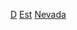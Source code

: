 {{United States topic|prefix=:Category:各年代|suffix=建立}}
[[Category:各年內華達州建立|D]]
[[Category:各年代內華達州|Est]]
[[Category:各年代美國建立|Nevada]]